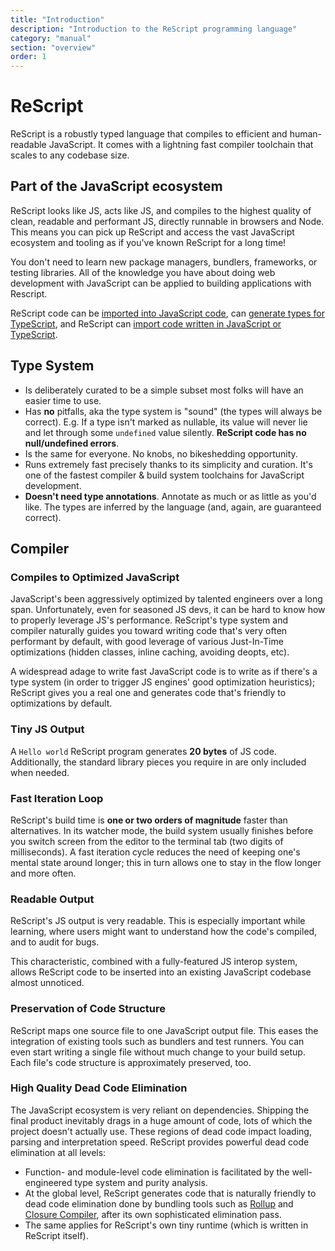 ```yaml
---
title: "Introduction"
description: "Introduction to the ReScript programming language"
category: "manual"
section: "overview"
order: 1
---
```


# ReScript

ReScript is a robustly typed language that compiles to efficient and human-readable JavaScript. It comes with a lightning fast compiler toolchain that scales to any codebase size.

## Part of the JavaScript ecosystem

ReScript looks like JS, acts like JS, and compiles to the highest quality of clean, readable and performant JS, directly runnable in browsers and Node. This means you can pick up ReScript and access the vast JavaScript ecosystem and tooling as if you've known ReScript for a long time!

You don't need to learn new package managers, bundlers, frameworks, or testing libraries. All of the knowledge you have about doing web development with JavaScript can be applied to building applications with Rescript.

ReScript code can be [imported into JavaScript code](/docs/manual/latest/import-from-export-to-js#export-to-javascript), can [generate types for TypeScript](/docs/manual/latest/typescript-integration), and ReScript can [import code written in JavaScript or TypeScript](/docs/manual/latest/import-from-export-to-js#import-from-javascript).

## Type System

- Is deliberately curated to be a simple subset most folks will have an easier time to use.
- Has **no** pitfalls, aka the type system is "sound" (the types will always be correct). E.g. If a type isn't marked as nullable, its value will never lie and let through some `undefined` value silently. **ReScript code has no null/undefined errors**.
- Is the same for everyone. No knobs, no bikeshedding opportunity.
- Runs extremely fast precisely thanks to its simplicity and curation. It's one of the fastest compiler & build system toolchains for JavaScript development.
- **Doesn't need type annotations**. Annotate as much or as little as you'd like. The types are inferred by the language (and, again, are guaranteed correct).

## Compiler

### Compiles to Optimized JavaScript

JavaScript's been aggressively optimized by talented engineers over a long span. Unfortunately, even for seasoned JS devs, it can be hard to know how to properly leverage JS's performance. ReScript's type system and compiler naturally guides you toward writing code that's very often performant by default, with good leverage of various Just-In-Time optimizations (hidden classes, inline caching, avoiding deopts, etc).

A widespread adage to write fast JavaScript code is to write as if there's a type system (in order to trigger JS engines' good optimization heuristics); ReScript gives you a real one and generates code that's friendly to optimizations by default.

### Tiny JS Output

A `Hello world` ReScript program generates **20 bytes** of JS code. Additionally, the standard library pieces you require in are only included when needed.

### Fast Iteration Loop

ReScript's build time is **one or two orders of magnitude** faster than alternatives. In its watcher mode, the build system usually finishes before you switch screen from the editor to the terminal tab (two digits of milliseconds). A fast iteration cycle reduces the need of keeping one's mental state around longer; this in turn allows one to stay in the flow longer and more often.

### Readable Output

ReScript's JS output is very readable. This is especially important while learning, where users might want to understand how the code's compiled, and to audit for bugs.

This characteristic, combined with a fully-featured JS interop system, allows ReScript code to be inserted into an existing JavaScript codebase almost unnoticed.

### Preservation of Code Structure

ReScript maps one source file to one JavaScript output file. This eases the integration of existing tools such as bundlers and test runners. You can even start writing a single file without much change to your build setup. Each file's code structure is approximately preserved, too.

### High Quality Dead Code Elimination

The JavaScript ecosystem is very reliant on dependencies. Shipping the final product inevitably drags in a huge amount of code, lots of which the project doesn't actually use. These regions of dead code impact loading, parsing and interpretation speed. ReScript provides powerful dead code elimination at all levels:

- Function- and module-level code elimination is facilitated by the well-engineered type system and purity analysis.
- At the global level, ReScript generates code that is naturally friendly to dead code elimination done by bundling tools such as [Rollup](https://github.com/rollup/rollup) and [Closure Compiler](https://developers.google.com/closure/compiler/), after its own sophisticated elimination pass.
- The same applies for ReScript's own tiny runtime (which is written in ReScript itself).
